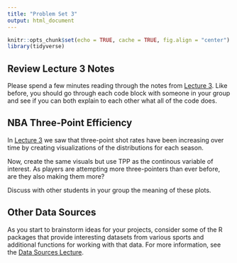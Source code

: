 ```yaml
---
title: "Problem Set 3"
output: html_document
---
```


```r
knitr::opts_chunk$set(echo = TRUE, cache = TRUE, fig.align = "center")
library(tidyverse)
```

## Review Lecture 3 Notes

Please spend a few minutes reading through the notes from [Lecture 3](tc_lecture3.html). 
Like before, you should go through each code block with someone in your group and see if you can both explain to each other what all of the code does.

## NBA Three-Point Efficiency

In [Lecture 3](tc_lecture3.html) we saw that three-point shot rates have been increasing
over time by creating visualizations of the distributions for each season. 

Now, create the same visuals but use TPP as the continous variable of interest. As players
are attempting more three-pointers than ever before, are they also making them more?

Discuss with other students in your group the meaning of these plots.


## Other Data Sources

As you start to brainstorm ideas for your projects, consider some of the R packages that provide interesting datasets from various sports and additional functions for working with that data. For more information, see the [Data Sources Lecture](tc_lecture_data_sources.html).